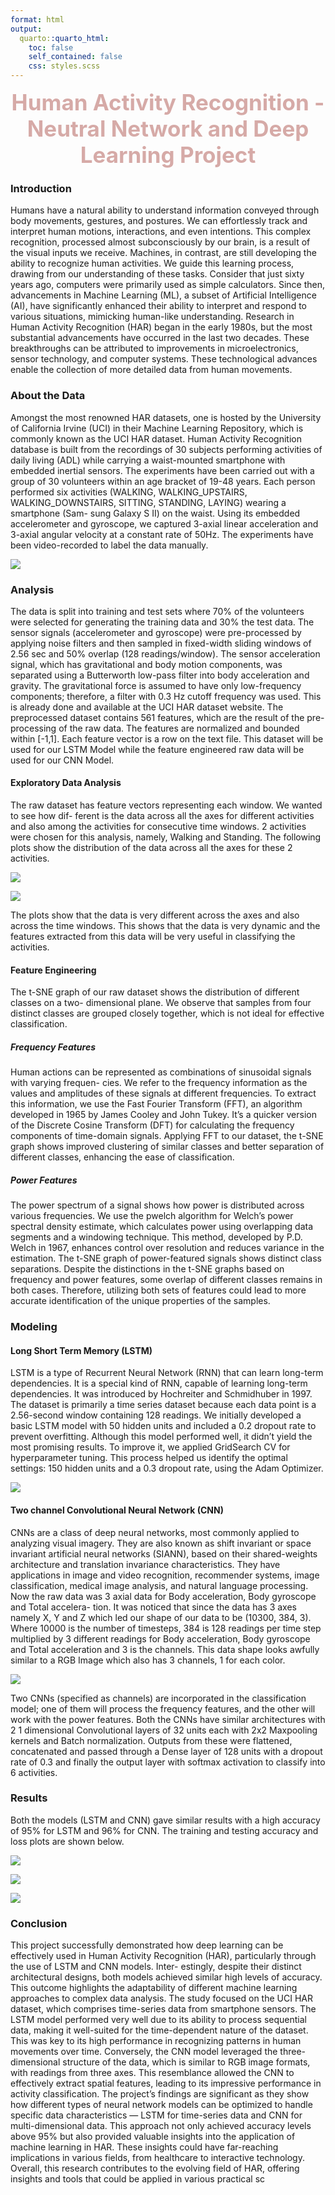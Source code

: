 ```yaml
---
format: html
output:
  quarto::quarto_html:
    toc: false
    self_contained: false
    css: styles.scss  
---
```


<div style="text-align: center;">
  <b style="font-size: 35px; color: #d6aaa7;">Human Activity Recognition - Neutral Network and Deep Learning Project</b>
</div>


### Introduction {#intro}

Humans have a natural ability to understand information conveyed through body movements, gestures, and postures. We can effortlessly track and interpret human motions, interactions, and even intentions. This complex recognition, processed almost subconsciously by our brain, is a result of the visual inputs we receive. Machines, in contrast, are still developing the ability to recognize human activities. We guide this learning process, drawing from our understanding of these tasks. Consider that just sixty years ago, computers were primarily used as simple calculators. Since then, advancements in Machine Learning (ML), a subset of Artificial Intelligence (AI), have significantly enhanced their ability to interpret and respond to various situations, mimicking human-like understanding. Research in Human Activity Recognition (HAR) began in the early 1980s, but the most substantial advancements have occurred in the last two decades. These breakthroughs can be attributed to improvements in microelectronics, sensor technology, and computer systems. These technological advances enable the collection of more detailed data from human movements.

### About the Data

Amongst the most renowned HAR datasets, one is hosted by the University of California Irvine (UCI) in their Machine Learning Repository, which is commonly known as the UCI HAR dataset. Human Activity Recognition database is built from the recordings of 30 subjects performing activities of daily living (ADL) while carrying a waist-mounted smartphone with embedded inertial sensors. The experiments have been carried out with a group of 30 volunteers within an age bracket of 19-48 years. Each person performed six activities (WALKING, WALKING_UPSTAIRS, WALKING_DOWNSTAIRS, SITTING, STANDING, LAYING) wearing a smartphone (Sam- sung Galaxy S II) on the waist. Using its embedded accelerometer and gyroscope, we captured 3-axial linear acceleration and 3-axial angular velocity at a constant rate of 50Hz. The experiments have been video-recorded to label the data manually.

![](././images/fig20.png){fig-align="center"}

### Analysis {#analysis}

The data is split into training and test sets where 70% of the volunteers were selected for generating the training data and 30% the test data. The sensor signals (accelerometer and gyroscope) were pre-processed by applying noise filters and then sampled in fixed-width sliding windows of 2.56 sec and 50% overlap (128 readings/window). The sensor acceleration signal, which has gravitational and body motion components, was separated using a Butterworth low-pass filter into body acceleration and gravity. The gravitational force is assumed to have only low-frequency components; therefore, a filter with 0.3 Hz cutoff frequency was used. This is already done and available at the UCI HAR dataset website. The preprocessed dataset contains 561 features, which are the result of the pre-processing of the raw data. The features are normalized and bounded within \[-1,1\]. Each feature vector is a row on the text file. This dataset will be used for our LSTM Model while the feature engineered raw data will be used for our CNN Model.

#### Exploratory Data Analysis

The raw dataset has feature vectors representing each window. We wanted to see how dif- ferent is the data across all the axes for different activities and also among the activities for consecutive time windows. 2 activities were chosen for this analysis, namely, Walking and Standing. The following plots show the distribution of the data across all the axes for these 2 activities.

![](./images/fig21.png){fig-align="center"}

![](./images/fig22.png){fig-align="center"}

The plots show that the data is very different across the axes and also across the time windows. This shows that the data is very dynamic and the features extracted from this data will be very useful in classifying the activities.

#### Feature Engineering{#feature}

The t-SNE graph of our raw dataset shows the distribution of different classes on a two- dimensional plane. We observe that samples from four distinct classes are grouped closely together, which is not ideal for effective classification.

##### Frequency Features

Human actions can be represented as combinations of sinusoidal signals with varying frequen- cies. We refer to the frequency information as the values and amplitudes of these signals at different frequencies. To extract this information, we use the Fast Fourier Transform (FFT), an algorithm developed in 1965 by James Cooley and John Tukey. It's a quicker version of the Discrete Cosine Transform (DFT) for calculating the frequency components of time-domain signals. Applying FFT to our dataset, the t-SNE graph shows improved clustering of similar classes and better separation of different classes, enhancing the ease of classification.

##### Power Features

The power spectrum of a signal shows how power is distributed across various frequencies. We use the pwelch algorithm for Welch's power spectral density estimate, which calculates power using overlapping data segments and a windowing technique. This method, developed by P.D. Welch in 1967, enhances control over resolution and reduces variance in the estimation. The t-SNE graph of power-featured signals shows distinct class separations. Despite the distinctions in the t-SNE graphs based on frequency and power features, some overlap of different classes remains in both cases. Therefore, utilizing both sets of features could lead to more accurate identification of the unique properties of the samples.

### Modeling {#model}

#### Long Short Term Memory (LSTM)

LSTM is a type of Recurrent Neural Network (RNN) that can learn long-term dependencies. It is a special kind of RNN, capable of learning long-term dependencies. It was introduced by Hochreiter and Schmidhuber in 1997. The dataset is primarily a time series dataset because each data point is a 2.56-second window containing 128 readings. We initially developed a basic LSTM model with 50 hidden units and included a 0.2 dropout rate to prevent overfitting. Although this model performed well, it didn't yield the most promising results. To improve it, we applied GridSearch CV for hyperparameter tuning. This process helped us identify the optimal settings: 150 hidden units and a 0.3 dropout rate, using the Adam Optimizer.

![](./images/fig23.png){fig-align="center"}

#### Two channel Convolutional Neural Network (CNN)

CNNs are a class of deep neural networks, most commonly applied to analyzing visual imagery. They are also known as shift invariant or space invariant artificial neural networks (SIANN), based on their shared-weights architecture and translation invariance characteristics. They have applications in image and video recognition, recommender systems, image classification, medical image analysis, and natural language processing. Now the raw data was 3 axial data for Body acceleration, Body gyroscope and Total accelera- tion. It was noticed that since the data has 3 axes namely X, Y and Z which led our shape of our data to be (10300, 384, 3). Where 10000 is the number of timesteps, 384 is 128 readings per time step multiplied by 3 different readings for Body acceleration, Body gyroscope and Total acceleration and 3 is the channels. This data shape looks awfully similar to a RGB Image which also has 3 channels, 1 for each color.

![](./images/fig24.png){fig-align="center"}

Two CNNs (specified as channels) are incorporated in the classification model; one of them will process the frequency features, and the other will work with the power features. Both the CNNs have similar architectures with 2 1 dimensional Convolutional layers of 32 units each with 2x2 Maxpooling kernels and Batch normalization. Outputs from these were flattened, concatenated and passed through a Dense layer of 128 units with a dropout rate of 0.3 and finally the output layer with softmax activation to classify into 6 activities.

### Results {#results}

Both the models (LSTM and CNN) gave similar results with a high accuracy of 95% for LSTM and 96% for CNN. The training and testing accuracy and loss plots are shown below.

![](./images/fig25.png){fig-align="center"}

![](./images/fig26.png){fig-align="center"}

![](./images/fig27-01.png)

### Conclusion {#conclusion}

This project successfully demonstrated how deep learning can be effectively used in Human Activity Recognition (HAR), particularly through the use of LSTM and CNN models. Inter- estingly, despite their distinct architectural designs, both models achieved similar high levels of accuracy. This outcome highlights the adaptability of different machine learning approaches to complex data analysis. The study focused on the UCI HAR dataset, which comprises time-series data from smartphone sensors. The LSTM model performed very well due to its ability to process sequential data, making it well-suited for the time-dependent nature of the dataset. This was key to its high performance in recognizing patterns in human movements over time. Conversely, the CNN model leveraged the three-dimensional structure of the data, which is similar to RGB image formats, with readings from three axes. This resemblance allowed the CNN to effectively extract spatial features, leading to its impressive performance in activity classification. The project's findings are significant as they show how different types of neural network models can be optimized to handle specific data characteristics --- LSTM for time-series data and CNN for multi-dimensional data. This approach not only achieved accuracy levels above 95% but also provided valuable insights into the application of machine learning in HAR. These insights could have far-reaching implications in various fields, from healthcare to interactive technology. Overall, this research contributes to the evolving field of HAR, offering insights and tools that could be applied in various practical sc
